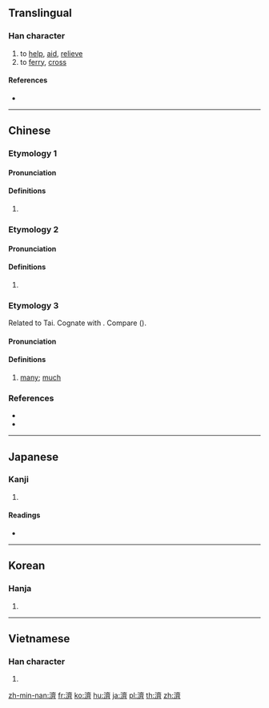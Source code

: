 {{also|济|済}}
==Translingual==
{{Han simplified forms|濟|済|济}}

===Han character===
{{Han char|rn=85|rad=水|as=14|sn=17|four=30123|canj=EYX|ids=⿰氵齊}}

# to [[help]], [[aid]], [[relieve]]
# to [[ferry]], [[cross]]

====References====
* {{Han ref|kx=0656.010|dkj=18498|dj=1066.090|hdz=31771.120|uh=6FDF|ud=28639|bh=C0D9|bd=49369}}

----

==Chinese==
{{zh-forms|s=济|alt=済}}

===Etymology 1===

====Pronunciation====
{{zh-pron
|m=jì
|c=zai3
|h=pfs=chi
|md=
|mn=chè
|w=
|mc=2
|oc=y
|cat=
}}
{{attention|zh|OC needs splitting}}

====Definitions====
{{zh-hanzi}}

# {{rfdef|lang=zh}}

===Etymology 2===

====Pronunciation====
{{zh-pron
|m=jǐ
|c=zai2
|h=pfs=
|md=
|mn=ché
|w=
|mc=1
|oc=y
|cat=
}}
{{attention|zh|OC needs splitting}}

====Definitions====
{{zh-hanzi}}

# {{rfdef|lang=zh}}

===Etymology 3===
{{zh-forms|s=济|alt=多,㩼,穧,侈,儕,価,眾,嚌,𧪇,䜞,諸}}
Related to Tai. Cognate with {{zh-l|多}}. Compare {{cog|za|lai||many}} ({{zh-ref|Schuessler 2007}}).

====Pronunciation====
{{zh-pron
|md=sâ̤
|mn=xm,qz,tp,lk,km,mg,hc:chōe/lk:chǒe/sx:cherē/zz,kh,tn,yl,tc:chē
|mn-t=zoi7
|cat=a
}}

====Definitions====
{{zh-hanzi}}

# {{lb|zh|Min}} [[many]]; [[much]]

===References===
* {{thcwda|305}}
* {{cite-web
|author=劉建仁
|authorlink=
|date=2012-04-29
|url=https://taiwanlanguage.wordpress.com/2012/01/09/%e6%bf%9f%e2%80%a2%e5%a4%9a%ef%bc%88tse%e2%8a%a6%ef%bc%8ftsue%e2%8a%a6%ef%bc%89%e2%94%80%e2%94%80%e5%a4%9a/
|title=濟•多（tse⊦／tsue⊦）──多
|work=台灣話的語源與理據
|language=Chinese
|accessdate=2016-08-21
}}

----

==Japanese==

===Kanji===
{{ja-kanji|grade=|rs=水14}}

# {{defn|lang=ja|sort=水14}}

====Readings====
* {{ja-readings|on=[[さい]] (sai), [[せい]] (sei)|kun=[[すむ]] (sumu)}}

----

==Korean==

===Hanja===
{{ko-hanja|hangeul=제|eumhun=|rv=je|mr=che|y=cey}}

# {{defn|lang=ko|sort=水14}}

----

==Vietnamese==

===Han character===
{{vi-hantu|[[tể]], [[tế]]|rs=水14}}

# {{defn|lang=vi|sort=水14}}

[[zh-min-nan:濟]]
[[fr:濟]]
[[ko:濟]]
[[hu:濟]]
[[ja:濟]]
[[pl:濟]]
[[th:濟]]
[[zh:濟]]